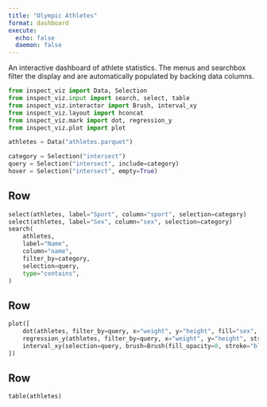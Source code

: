 ```yaml
---
title: "Olympic Athletes"
format: dashboard
execute: 
  echo: false
  daemon: false
---
```


An interactive dashboard of athlete statistics. The menus and searchbox filter the display and are automatically populated by backing data columns.


```python
from inspect_viz import Data, Selection
from inspect_viz.input import search, select, table
from inspect_viz.interactor import Brush, interval_xy
from inspect_viz.layout import hconcat
from inspect_viz.mark import dot, regression_y
from inspect_viz.plot import plot

athletes = Data("athletes.parquet")

category = Selection("intersect")
query = Selection("intersect", include=category)
hover = Selection("intersect", empty=True)
```

## Row {.toolbar}

```python
select(athletes, label="Sport", column="sport", selection=category)
select(athletes, label="Sex", column="sex", selection=category)
search(
    athletes,
    label="Name",
    column="name",
    filter_by=category,
    selection=query,
    type="contains",
)
```

## Row

```python
plot([
    dot(athletes, filter_by=query, x="weight", y="height", fill="sex", r=2, opacity=0.1),
    regression_y(athletes, filter_by=query, x="weight", y="height", stroke="sex"),
    interval_xy(selection=query, brush=Brush(fill_opacity=0, stroke="black"))
])
```

## Row

```python
table(athletes)
```
